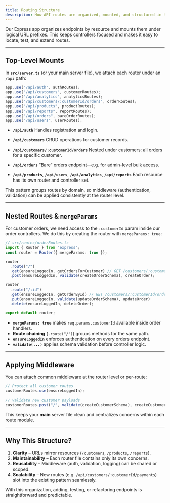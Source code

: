 ```yaml
---
title: Routing Structure
description: How API routes are organized, mounted, and structured in the Toy Store backend.
---
```


Our Express app organizes endpoints by resource and mounts them under logical URL prefixes. This keeps controllers focused and makes it easy to locate, test, and extend routes.

---

## Top-Level Mounts

In **`src/server.ts`** (or your main server file), we attach each router under an `/api` path:

```ts
app.use("/api/auth", authRoutes);
app.use("/api/customers", customerRoutes);
app.use("/api/analytics", analyticsRoutes);
app.use("/api/customers/:customerId/orders", orderRoutes);
app.use("/api/products", productRoutes);
app.use("/api/reports", reportRoutes);
app.use("/api/orders", bareOrderRoutes);
app.use("/api/users", userRoutes);
```

- **`/api/auth`**
  Handles registration and login.

- **`/api/customers`**
  CRUD operations for customer records.

- **`/api/customers/:customerId/orders`**
  Nested under customers: all orders for a specific customer.

- **`/api/orders`**
  “Bare” orders endpoint—e.g. for admin-level bulk access.

- **`/api/products`**, **`/api/users`**, **`/api/analytics`**, **`/api/reports`**
  Each resource has its own router and controller set.

This pattern groups routes by domain, so middleware (authentication, validation) can be applied consistently at the router level.

---

## Nested Routes & `mergeParams`

For customer orders, we need access to the `:customerId` param inside our order controllers. We do this by creating the router with `mergeParams: true`:

```ts
// src/routes/orderRoutes.ts
import { Router } from "express";
const router = Router({ mergeParams: true });

router
  .route("/")
  .get(ensureLoggedIn, getOrdersForCustomer) // GET /customers/:customerId/orders
  .post(ensureLoggedIn, validate(createOrderSchema), createOrder);

router
  .route("/:id")
  .get(ensureLoggedIn, getOrderById) // GET /customers/:customerId/orders/:id
  .put(ensureLoggedIn, validate(updateOrderSchema), updateOrder)
  .delete(ensureLoggedIn, deleteOrder);

export default router;
```

- **`mergeParams: true`** makes `req.params.customerId` available inside order handlers.
- **Route chaining** (`.route("/")`) groups methods for the same path.
- **`ensureLoggedIn`** enforces authentication on every orders endpoint.
- **`validate(...)`** applies schema validation before controller logic.

---

## Applying Middleware

You can attach common middleware at the router level or per-route:

```ts
// Protect all customer routes
customerRoutes.use(ensureLoggedIn);

// Validate new customer payloads
customerRoutes.post("/", validate(createCustomerSchema), createCustomer);
```

This keeps your **main** server file clean and centralizes concerns within each route module.

---

## Why This Structure?

1. **Clarity** – URLs mirror resources (`/customers`, `/products`, `/reports`).
2. **Maintainability** – Each router file contains only its own concerns.
3. **Reusability** – Middleware (auth, validation, logging) can be shared or scoped.
4. **Scalability** – New routes (e.g. `/api/customers/:customerId/payments`) slot into the existing pattern seamlessly.

With this organization, adding, testing, or refactoring endpoints is straightforward and predictable.
